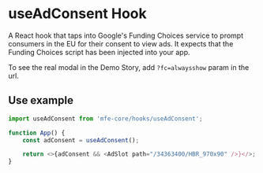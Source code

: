 
<Meta title="Hooks/useAdConsent/Overview" />

# useAdConsent Hook

A React hook that taps into Google's Funding Choices service to prompt consumers in the EU for
their consent to view ads. It expects that the Funding Choices script has been injected into your app.

To see the real modal in the Demo Story, add `?fc=alwaysshow` param in the url.

## Use example

```js
import useAdConsent from 'mfe-core/hooks/useAdConsent';

function App() {
    const adConsent = useAdConsent();

    return <>{adConsent && <AdSlot path="/34363400/HBR_970x90" />}</>;
}
```
